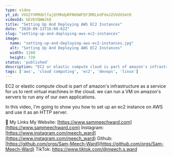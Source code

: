 ```yaml
---
type: video
yt_id: VVU2YVRMdUlfajQtMHdpRFN6bWFQY3RRLkdFVmJZUVdXSmtR
videoId: GEVbYQWWJkQ
title: "Setting Up And Deploying AWS EC2 Instances"
date: "2020-09-13T16:00:02Z"
slug: "setting-up-and-deploying-aws-ec2-instances"
image: 
  name: "setting-up-and-deploying-aws-ec2-instances.jpg"
  alt: "Setting Up And Deploying AWS EC2 Instances"
  width: 1280
  height: 720
status: 'published'
description: "EC2 or elastic compute cloud is part of amazon's infrastructure as a service for us to rent virtual machines in the cloud. we can run a VM on amazon's servers to run any of our own applications."
tags: ['aws', 'cloud computing', 'ec2', 'devops', 'linux']
---
```


EC2 or elastic compute cloud is part of amazon's infrastructure as a service for us to rent virtual machines in the cloud. we can run a VM on amazon's servers to run any of our own applications.

In this video, I'm going to show you how to set up an ec2 instance on AWS and use it as an HTTP server.

🔗 My Links
My Website: [https://www.sammeechward.com](https://www.sammeechward.com)
Instagram: [https://www.instagram.com/meech_ward](https://www.instagram.com/meech_ward)
Github: [https://github.com/orgs/Sam-Meech-Ward](https://github.com/orgs/Sam-Meech-Ward)
TikTok: https://www.tiktok.com/@meech.s.ward
